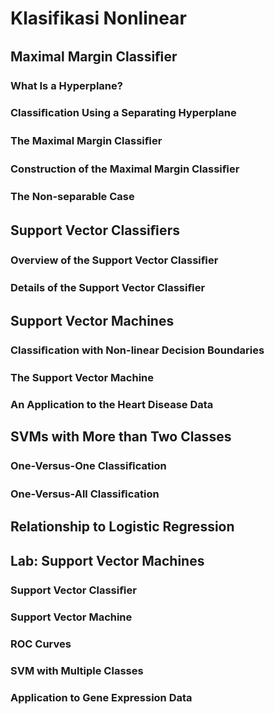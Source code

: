 # Klasifikasi Nonlinear

## Maximal Margin Classiﬁer
### What Is a Hyperplane?
### Classiﬁcation Using a Separating Hyperplane
### The Maximal Margin Classiﬁer
### Construction of the Maximal Margin Classiﬁer
### The Non-separable Case

## Support Vector Classiﬁers
### Overview of the Support Vector Classiﬁer
### Details of the Support Vector Classiﬁer


## Support Vector Machines
### Classiﬁcation with Non-linear Decision Boundaries
### The Support Vector Machine
### An Application to the Heart Disease Data

## SVMs with More than Two Classes
### One-Versus-One Classiﬁcation
### One-Versus-All Classiﬁcation


## Relationship to Logistic Regression


## Lab: Support Vector Machines
### Support Vector Classiﬁer
### Support Vector Machine
### ROC Curves
### SVM with Multiple Classes
### Application to Gene Expression Data






